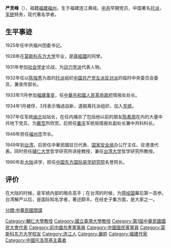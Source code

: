 '''严灵峰'''（{{bd|1903年||1999年|catIdx=Yan嚴}}），祖籍[[福建|福建]][[福州|福州]]，生于福建连江黄岐。[[中共|中共]]早期党员，中国著名[[托派|托派]]，[[军统|军统]]特务，现代著名学者。

== 生平事迹 ==

1925年任中共福州团委书记。

1928年在[[莫斯科东方大学|莫斯科东方大学]]毕业，是[[蔣經國|蔣經國]]的同學。

1931年参加[[社会学史|社会学史]]论战，为[[动力学派|动力学派]]代表人物。

1932年任以[[陈独秀|陈独秀]]为首的[[托派|托派]]组织[[中国共产党左派反对派|中国共产党左派反对派]]的临时中央委员会委员，兼宣传部长。

1933年11月参加[[福建事变|福建事变]]，任[[中華共和國人民革命政府|中華共和國人民革命政府]]情报处处长。

1934年1月被俘，3月表示悔過自新，遂脱离托派组织，加入[[军统|军统]]。

1937年任军统[[闽北|闽北]]站站长，在任内捕杀了包括他以前的朋友[[陈希周|陈希周]]在内的大量中共地下党员，为[[戴笠|戴笠]]所欣赏。后担任[[重庆|重庆]]军统局情报处副处长兼中共科科长。

1946年担任[[福州市|福州市]]市长。

1949年到[[台湾|台湾]]，后担任中華民國驻日代表、[[中華民國國家安全局|国家安全局]]办公厅主任、驻港澳代表。同时担任[[辅仁大学|辅仁大学]]哲学研究所讲座教授，兼任[[台湾大学|台湾大学]]哲学研究所教授。

1990年赴[[大陆|大陆]]讲学，担任[[中国东方国际易学研究院|中国东方国际易学研究院]]名誉院长。

==评价==

在大陆的时候，是军统内部的暗杀高手；在台湾的时候，为[[蒋经国|蒋经国]]幕后第一高参。台湾解严以后，是国际知名学者，著述颇丰。在经史子集方面，是大家之一。
{{福州市市长|ROC}}

{{authority control}}

{{DEFAULTSORT:Yan嚴}}
[[Category:輔仁大學教授|Category:輔仁大學教授]]
[[Category:國立臺灣大學教授|Category:國立臺灣大學教授]]
[[Category:第1屆中華民國國民大會代表|Category:第1屆中華民國國民大會代表]]
[[Category:前中國共產黨黨員|Category:前中國共產黨黨員]]
[[Category:中國國民黨黨員|Category:中國國民黨黨員]]
[[Category:莫斯科东方大学校友|Category:莫斯科东方大学校友]]
[[Category:连江人|Category:连江人]]
[[Category:嚴姓|Category:嚴姓]]
[[Category:福建作家|Category:福建作家]]
[[Category:中國托洛茨基主義者|Category:中國托洛茨基主義者]]
[[分類:中華民國間諜|分類:中華民國間諜]]